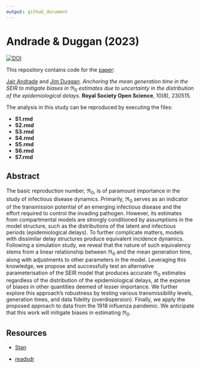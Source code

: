```yaml
---
output: github_document
---
```


# Andrade & Duggan (2023)

[![DOI](https://zenodo.org/badge/478744563.svg)](https://zenodo.org/badge/latestdoi/478744563)

This repository contains code for the [paper](https://doi.org/10.1098/rsos.230515):

[Jair Andrade](https://www.linkedin.com/in/jandraor/) and 
[Jim Duggan](https://ie.linkedin.com/in/jduggan). _Anchoring the mean generation time in the SEIR to mitigate biases in_ $\Re_0$ _estimates due to uncertainty in the distribution of the epidemiological delays_. **Royal Society Open Science**, 10(8), 230515.

The analysis in this study can be reproduced by executing the files:

* **S1.rmd**
* **S2.rmd**
* **S3.rmd**
* **S4.rmd**
* **S5.rmd**
* **S6.rmd**
* **S7.rmd**


## Abstract

The basic reproduction number, $\Re_0$, is of paramount importance in the study of infectious disease dynamics. Primarily, $\Re_0$ serves as an indicator of the transmission potential of an emerging infectious disease and the effort required to control the invading pathogen. However, its estimates from compartmental models are strongly conditioned by assumptions in the model structure, such as the distributions of the latent and infectious periods (epidemiological delays). To further complicate matters, models with dissimilar delay structures produce equivalent incidence dynamics. Following a simulation study, we reveal that the nature of such equivalency stems from a linear relationship between $\Re_0$ and the mean generation time, along with adjustments to other parameters in the model. Leveraging this knowledge, we propose and successfully test an alternative parameterisation of the SEIR model that produces accurate $\Re_0$ estimates regardless of the distribution of the epidemiological delays, at the expense of biases in other quantities deemed of lesser importance. We further explore this approach's robustness by testing various transmissibility levels, generation times, and data fidelity (overdispersion). Finally, we apply the proposed approach to data from the 1918 influenza pandemic. We anticipate that this work will mitigate biases in estimating $\Re_0$.

## Resources

* [Stan](https://mc-stan.org/)

* [readsdr](https://github.com/jandraor/readsdr)
